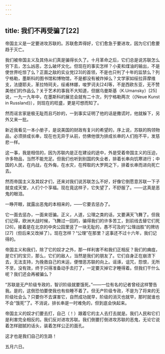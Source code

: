 ```yaml
---
---
---
```

title: 我们不再受骗了[22]
---




帝国主义是一定要进攻苏联的。苏联愈弄得好，它们愈急于要进攻，因为它们愈要趋于灭亡。

我们被帝国主义及其侍从们真是骗得长久了。十月革命之后，它们总是说苏联怎么穷下去，怎么凶恶，怎么破坏文化。但现在的事实怎样？小麦和煤油的输出，不是使世界吃惊了么？正面之敌的实业党[23]的首领，不是也只判了十年的监禁么？列宁格勒，墨斯科的图书馆和博物馆，不是都没有被炸掉么？文学家如绥拉菲摩维支，法捷耶夫，革拉特珂夫，绥甫林娜，唆罗诃夫[24]等，不是西欧东亚，无不赞美他们的作品么？关于艺术的事我不大知道，但据乌曼斯基（K.Umansky）[25]说，一九一九年中，在墨斯科的展览会就有二十次，列宁格勒两次（《Neue Kunst in Russland》），则现在的旺盛，更是可想而知了。

然而谣言家是极无耻而且巧妙的，一到事实证明了他的话是撒谎时，他就躲下，另外又来一批。

新近我看见一本小册子，是说美国的财政有复兴的希望的，序上说，苏联的购领物品，必须排成长串，现在也无异于从前，仿佛他很为排成长串的人们抱不平，发慈悲一样。

这一事，我是相信的，因为苏联内是正在建设的途中，外是受着帝国主义的压迫，许多物品，当然不能充足。但我们也听到别国的失业者，排着长串向饥寒进行；中国的人民，在内战，在外侮，在水灾，在榨取的大罗网之下，排着长串而进向死亡去。

然而帝国主义及其奴才们，还来对我们说苏联怎么不好，好像它倒愿意苏联一下子就变成天堂，人们个个享福。现在竟这样子，它失望了，不舒服了。——这真是恶鬼的眼泪。

一睁开眼，就露出恶鬼的本相来的，——它要去惩办了。

它一面去惩办，一面来诳骗。正义，人道，公理之类的话，又要满天飞舞了。但我们记得，欧洲大战时候，飞舞过一回的，骗得我们的许多苦工，到前线去替它们死[26]，接着是在北京的中央公园里竖了一块无耻的，愚不可及的“公理战胜”的牌坊[27]（但后来又改掉了）。现在怎样？“公理”在那里？这事还不过十六年，我们记得的。

帝国主义和我们，除了它的奴才之外，那一样利害不和我们正相反？我们的痈疽，是它们的宝贝，那么，它们的敌人，当然是我们的朋友了。它们自身正在崩溃下去，无法支持，为挽救自己的末运，便憎恶苏联的向上。谣诼，诅咒，怨恨，无所不至，没有效，终于只得准备动手去打了，一定要灭掉它才睡得着。但我们干什么呢？我们还会再被骗么？

“苏联是无产阶级专政的，智识阶级就要饿死。”——一位有名的记者曾经这样警告我。是的，这倒恐怕要使我也有些睡不着了。但无产阶级专政，不是为了将来的无阶级社会么？只要你不去谋害它，自然成功就早，阶级的消灭也就早，那时就谁也不会“饿死”了。不消说，排长串是一时难免的，但到底会快起来。

帝国主义的奴才们要去打，自己（！）跟着它的主人去打去就是。我们人民和它们是利害完全相反的。我们反对进攻苏联。我们倒要打倒进攻苏联的恶鬼，无论它说着怎样甜腻的话头，装着怎样公正的面孔。

这才也是我们自己的生路！

五月六日。